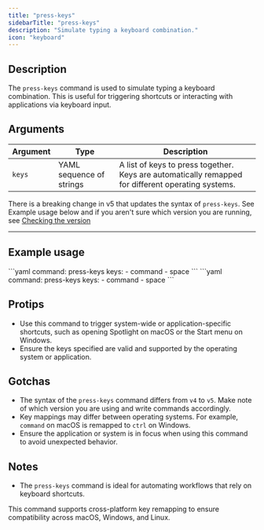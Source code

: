 ```yaml
---
title: "press-keys"
sidebarTitle: "press-keys"
description: "Simulate typing a keyboard combination."
icon: "keyboard"
---
```


## Description
The `press-keys` command is used to simulate typing a keyboard combination. This is useful for triggering shortcuts or interacting with applications via keyboard input.

## Arguments
| Argument | Type                | Description                                                                 |
|----------|---------------------|-----------------------------------------------------------------------------|
| `keys`   | YAML sequence of strings | A list of keys to press together. Keys are automatically remapped for different operating systems. |

<Warning>There is a breaking change in v5 that updates the syntax of `press-keys`. See Example usage below and if you aren't sure which version you are running, see [Checking the version](/cli/overview#checking-the-version)</Warning>

---

## Example usage
<AccordionGroup>
<Accordion title="V5 Usage">
```yaml
command: press-keys
keys:
    - command
    - space
```
</Accordion>
<Accordion title="V4 Usage">
```yaml
command: press-keys
keys:
    - command
    - space
```
</Accordion>
</AccordionGroup>

## Protips
- Use this command to trigger system-wide or application-specific shortcuts, such as opening Spotlight on macOS or the Start menu on Windows.
- Ensure the keys specified are valid and supported by the operating system or application.

## Gotchas
- The syntax of the `press-keys` command differs from `v4` to `v5`. Make note of which version you are using and write commands accordingly.
- Key mappings may differ between operating systems. For example, `command` on macOS is remapped to `ctrl` on Windows.
- Ensure the application or system is in focus when using this command to avoid unexpected behavior.

## Notes
- The `press-keys` command is ideal for automating workflows that rely on keyboard shortcuts.

<Check>This command supports cross-platform key remapping to ensure compatibility across macOS, Windows, and Linux.</Check>
